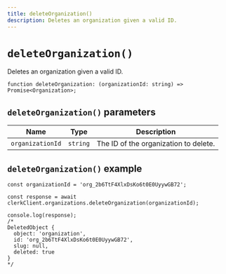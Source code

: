 ```yaml
---
title: deleteOrganization()
description: Deletes an organization given a valid ID. 
---
```


# `deleteOrganization()`

Deletes an organization given a valid ID.

```tsx
function deleteOrganization: (organizationId: string) => Promise<Organization>;
```

## `deleteOrganization()` parameters

| Name | Type | Description |
| --- | --- | --- |
| `organizationId` | `string` | The ID of the organization to delete. |

## `deleteOrganization()` example

```tsx
const organizationId = 'org_2b6TtF4XlxDsKo6t0E0UyywGB72';

const response = await clerkClient.organizations.deleteOrganization(organizationId);

console.log(response);
/*
DeletedObject {
  object: 'organization',
  id: 'org_2b6TtF4XlxDsKo6t0E0UyywGB72',
  slug: null,
  deleted: true
}
*/
```
